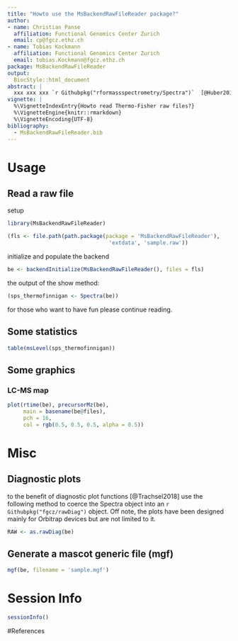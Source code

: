 ```yaml
---
title: "Howto use the MsBackendRawFileReader package?"
author:
- name: Christian Panse
  affiliation: Functional Genomics Center Zurich
  email: cp@fgcz.ethz.ch
- name: Tobias Kockmann
  affiliation: Functional Genomics Center Zurich
  email: tobias.Kockmann@fgcz.ethz.ch
package: MsBackendRawFileReader
output:
  BiocStyle::html_document
abstract: |
  xxx xxx xxx `r Githubpkg("rformassspectrometry/Spectra")`  [@Huber2015, @Trachsel2018]
vignette: |
  %\VignetteIndexEntry{Howto read Thermo-Fisher raw files?}
  %\VignetteEngine{knitr::rmarkdown}
  %\VignetteEncoding{UTF-8}
bibliography:
  - MsBackendRawFileReader.bib
---
```


# Usage

## Read a raw file

setup
```r
library(MsBackendRawFileReader)

(fls <- file.path(path.package(package = 'MsBackendRawFileReader'),
                                'extdata', 'sample.raw'))

```

initialize and populate the backend
```r
be <- backendInitialize(MsBackendRawFileReader(), files = fls)
```

the output of the show method:
```r
(sps_thermofinnigan <- Spectra(be))
```

for those who want to have fun please continue reading.

## Some statistics

```r
table(msLevel(sps_thermofinnigan))
```

## Some graphics


### LC-MS map
```r
plot(rtime(be), precursorMz(be),
     main = basename(be@files),
     pch = 16,
     col = rgb(0.5, 0.5, 0.5, alpha = 0.5))
```



# Misc


## Diagnostic plots

to the benefit of diagnostic plot functions [@Trachsel2018] use the following
method to coerce the Spectra object into an `r Githubpkg("fgcz/rawDiag")`
object.
Off note, the plots have been designed mainly for Orbitrap devices but are not
limited to it.

```r
RAW <- as.rawDiag(be)
```

## Generate a mascot generic file (mgf)

```r
mgf(be, filename = 'sample.mgf')
```

# Session Info

```r
sessionInfo()
```

#References


